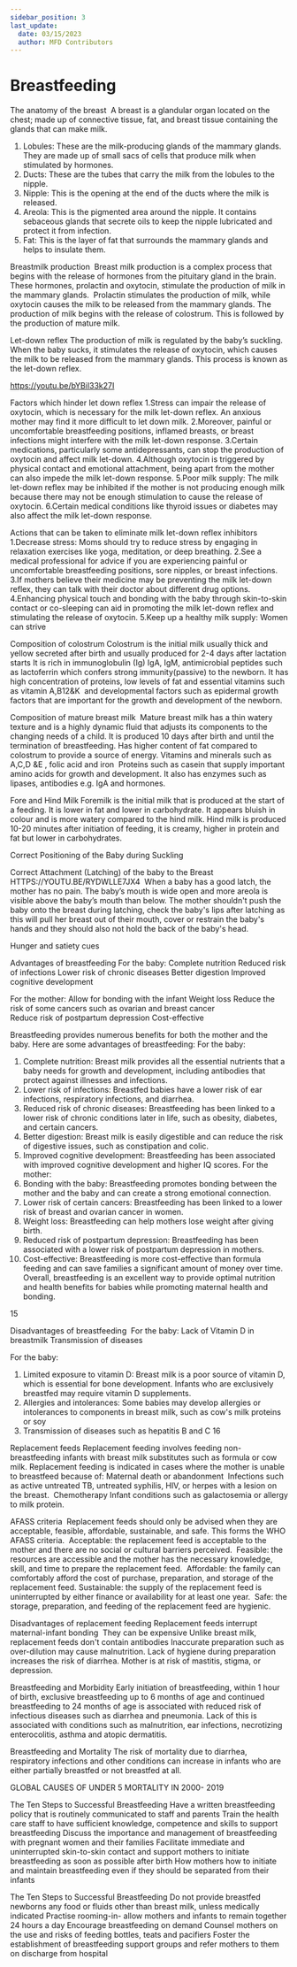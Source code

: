 ```yaml
---
sidebar_position: 3
last_update:
  date: 03/15/2023
  author: MFD Contributors
---
```


# Breastfeeding

The anatomy of the breast 
A breast is a glandular organ located on the chest; made up of connective tissue, fat, and breast tissue containing the glands that can make milk. 
1. Lobules: These are the milk-producing glands of the mammary glands. They are made up of small sacs of cells that produce milk when stimulated by hormones.
2. Ducts: These are the tubes that carry the milk from the lobules to the nipple.
3. Nipple: This is the opening at the end of the ducts where the milk is released.
4. Areola: This is the pigmented area around the nipple. It contains sebaceous glands that secrete oils to keep the nipple lubricated and protect it from infection.
5. Fat: This is the layer of fat that surrounds the mammary glands and helps to insulate them.

Breastmilk production 
Breast milk production is a complex process that begins with the release of hormones from the pituitary gland in the brain.
These hormones, prolactin and oxytocin, stimulate the production of milk in the mammary glands. 
Prolactin stimulates the production of milk, while oxytocin causes the milk to be released from the mammary glands.
The production of milk begins with the release of colostrum. This is followed by the production of mature milk.


Let-down reflex
The production of milk is regulated by the baby’s suckling. 
When the baby sucks, it stimulates the release of oxytocin, which causes the milk to be released from the mammary glands.
 This process is known as the let-down reflex.

https://youtu.be/bYBil33k27I 

Factors which hinder let down reflex
1.Stress can impair the release of oxytocin, which is necessary for the milk let-down reflex. An anxious mother may find it more difficult to let down milk.
2.Moreover, painful or uncomfortable breastfeeding positions, inflamed breasts, or breast infections might interfere with the milk let-down response.
3.Certain medications, particularly some antidepressants, can stop the production of oxytocin and affect milk let-down.
4.Although oxytocin is triggered by physical contact and emotional attachment, being apart from the mother can also impede the milk let-down response.
5.Poor milk supply: The milk let-down reflex may be inhibited if the mother is not producing enough milk because there may not be enough stimulation to cause the release of oxytocin.
6.Certain medical conditions like thyroid issues or diabetes may also affect the milk let-down response.

Actions that can be taken to eliminate milk let-down reflex inhibitors
1.Decrease stress: Moms should try to reduce stress by engaging in relaxation exercises like yoga, meditation, or deep breathing.
2.See a medical professional for advice if you are experiencing painful or uncomfortable breastfeeding positions, sore nipples, or breast infections.
3.If mothers believe their medicine may be preventing the milk let-down reflex, they can talk with their doctor about different drug options.
4.Enhancing physical touch and bonding with the baby through skin-to-skin contact or co-sleeping can aid in promoting the milk let-down reflex and stimulating the release of oxytocin.
5.Keep up a healthy milk supply: Women can strive 

Composition of colostrum 
Colostrum is the initial milk usually thick and yellow secreted after birth and usually produced for 2-4 days after lactation starts
It is rich in immunoglobulin (Ig) IgA, IgM, antimicrobial peptides such as lactoferrin which confers strong immunity(passive) to the newborn.
It has high concentration of proteins, low levels of fat and essential vitamins such as vitamin A,B12&K  and developmental factors such as epidermal growth factors that are important for the growth and development of the newborn.


Composition of mature breast milk 
Mature breast milk has a thin watery texture and is a highly dynamic fluid that adjusts its components to the changing needs of a child.
It is produced 10 days after birth and until the termination of breastfeeding.
Has higher content of fat compared to colostrum to provide a source of energy.
Vitamins and minerals such as A,C,D &E , folic acid and iron 
Proteins such as casein that supply important amino acids for growth and development.
It also has enzymes such as lipases, antibodies e.g. IgA and hormones.


Fore and Hind Milk
Foremilk is the initial milk that is produced at the start of a feeding. It is lower in fat and lower in carbohydrate. It appears bluish in colour and is more watery compared to the hind milk.
Hind milk is produced 10-20 minutes after initiation of feeding, it is creamy, higher in protein and fat but lower in carbohydrates.

Correct Positioning of the Baby during Suckling 

Correct Attachment (Latching) of the baby to the Breast 
HTTPS://YOUTU.BE/RYDWLLE7JX4 
When a baby has a good latch, the mother has no pain. The baby’s mouth is wide open and more areola is visible above the baby’s mouth than below.
The mother shouldn't push the baby onto the breast during latching, check the baby's lips after latching as this will pull her breast out of their mouth, cover or restrain the baby's hands and they should also not hold the back of the baby's head.


Hunger and satiety cues

Advantages of breastfeeding
For the baby:
Complete nutrition
Reduced risk of infections 
Lower risk of chronic diseases
Better digestion
Improved cognitive development

For the mother:
Allow for bonding with the infant
Weight loss
Reduce the risk of some cancers such as ovarian and breast cancer  
Reduce risk of postpartum depression
Cost-effective  

Breastfeeding provides numerous benefits for both the mother and the baby. Here are some advantages of breastfeeding:
For the baby:
1. Complete nutrition: Breast milk provides all the essential nutrients that a baby needs for growth and development, including antibodies that protect against illnesses and infections.
2. Lower risk of infections: Breastfed babies have a lower risk of ear infections, respiratory infections, and diarrhea.
3. Reduced risk of chronic diseases: Breastfeeding has been linked to a lower risk of chronic conditions later in life, such as obesity, diabetes, and certain cancers.
4. Better digestion: Breast milk is easily digestible and can reduce the risk of digestive issues, such as constipation and colic.
5. Improved cognitive development: Breastfeeding has been associated with improved cognitive development and higher IQ scores.
For the mother:
1. Bonding with the baby: Breastfeeding promotes bonding between the mother and the baby and can create a strong emotional connection.
2. Lower risk of certain cancers: Breastfeeding has been linked to a lower risk of breast and ovarian cancer in women.
3. Weight loss: Breastfeeding can help mothers lose weight after giving birth.
4. Reduced risk of postpartum depression: Breastfeeding has been associated with a lower risk of postpartum depression in mothers.
5. Cost-effective: Breastfeeding is more cost-effective than formula feeding and can save families a significant amount of money over time.
Overall, breastfeeding is an excellent way to provide optimal nutrition and health benefits for babies while promoting maternal health and bonding.

15

Disadvantages of breastfeeding 
For the baby:
Lack of Vitamin D in breastmilk
Transmission of diseases


For the baby:
1. Limited exposure to vitamin D: Breast milk is a poor source of vitamin D, which is essential for bone development. Infants who are exclusively breastfed may require vitamin D supplements.
2. Allergies and intolerances: Some babies may develop allergies or intolerances to components in breast milk, such as cow's milk proteins or soy
3. Transmission of diseases such as hepatitis B and C
16

Replacement feeds
Replacement feeding involves feeding non-breastfeeding infants with breast milk substitutes such as formula or cow milk.
Replacement feeding is indicated in cases where the mother is unable to breastfeed because of:
Maternal death or abandonment 
Infections such as active untreated TB, untreated syphilis, HIV, or herpes with a lesion on the breast. 
Chemotherapy
Infant conditions such as galactosemia or allergy to milk protein. 

AFASS criteria 
Replacement feeds should only be advised when they are acceptable, feasible, affordable, sustainable, and safe. This forms the WHO AFASS criteria. 
Acceptable: the replacement feed is acceptable to the mother and there are no social or cultural barriers perceived. 
Feasible: the resources are accessible and the mother has the necessary knowledge, skill, and time to prepare the replacement feed. 
Affordable: the family can comfortably afford the cost of purchase, preparation, and storage of the replacement feed.
Sustainable: the supply of the replacement feed is uninterrupted by either finance or availability for at least one year.  
Safe: the storage, preparation, and feeding of the replacement feed are hygienic.


Disadvantages of replacement feeding 
Replacement feeds interrupt maternal-infant bonding 
They can be expensive
Unlike breast milk, replacement feeds don't contain antibodies
Inaccurate preparation such as over-dilution may cause malnutrition.
Lack of hygiene during preparation increases the risk of diarrhea.
Mother is at risk of mastitis, stigma, or depression. 


Breastfeeding and Morbidity 
Early initiation of breastfeeding, within 1 hour of birth, exclusive breastfeeding up to 6 months of age and continued breastfeeding to 24 months of age is associated with reduced risk of infectious diseases such as diarrhea and pneumonia.
Lack of this is associated with conditions such as malnutrition, ear infections, necrotizing enterocolitis, asthma and atopic dermatitis.

Breastfeeding and Mortality 
The risk of mortality due to diarrhea, respiratory infections and other conditions can increase in infants who are either partially breastfed or not breastfed at all.
 
GLOBAL CAUSES OF UNDER 5 MORTALITY IN 2000- 2019 


The Ten Steps to Successful Breastfeeding 
Have a written breastfeeding policy that is routinely communicated to staff and parents
Train the health care staff to have sufficient knowledge, competence and skills to support breastfeeding
Discuss the importance and management of breastfeeding with pregnant women and their families 
Facilitate immediate and uninterrupted skin-to-skin contact and support mothers to initiate breastfeeding as soon as possible after birth
How mothers how to initiate and maintain breastfeeding even if they should be separated from their infants 

The Ten Steps to Successful Breastfeeding 
Do not provide breastfed newborns any food or fluids other than breast milk, unless medically indicated
Practise rooming-in- allow mothers and infants to remain together 24 hours a day
Encourage breastfeeding on demand 
 Counsel mothers on the use and risks of feeding bottles, teats and pacifiers
 Foster the establishment of breastfeeding support groups and refer mothers to them on discharge from hospital 